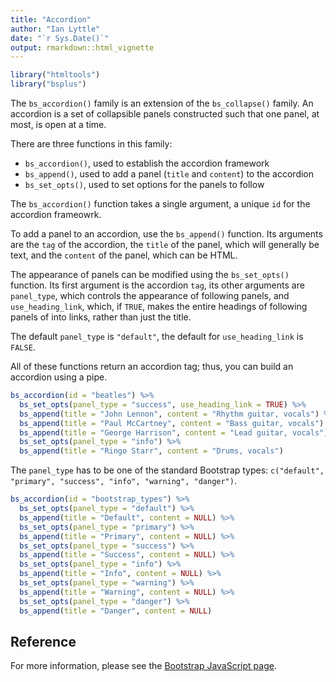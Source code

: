 ```yaml
---
title: "Accordion"
author: "Ian Lyttle"
date: "`r Sys.Date()`"
output: rmarkdown::html_vignette
---
```


```r
library("htmltools")
library("bsplus")
```

The `bs_accordion()` family is an extension of the `bs_collapse()` family. An accordion is a set of collapsible panels constructed such that one panel, at most, is open at a time.

There are three functions in this family:

- `bs_accordion()`, used to establish the accordion framework
- `bs_append()`, used to add a panel (`title` and `content`) to the accordion
- `bs_set_opts()`, used to set options for the panels to follow

The `bs_accordion()` function takes a single argument, a unique `id` for the accordion frameowrk.

To add a panel to an accordion, use the `bs_append()` function. Its arguments are the `tag` of the accordion, the `title` of the panel, which will generally be text, and the `content` of the panel, which can be HTML.

The appearance of panels can be modified using the `bs_set_opts()` function. Its first argument is the accordion `tag`, its other arguments are `panel_type`, which controls the appearance of following panels, and `use_heading_link`, which, if `TRUE`, makes the entire headings of following panels of into links, rather than just the title. 

The default `panel_type` is `"default"`, the default for `use_heading_link` is `FALSE`.

All of these functions return an accordion tag; thus, you can build an accordion using a pipe.

```r
bs_accordion(id = "beatles") %>%
  bs_set_opts(panel_type = "success", use_heading_link = TRUE) %>%
  bs_append(title = "John Lennon", content = "Rhythm guitar, vocals") %>%
  bs_append(title = "Paul McCartney", content = "Bass guitar, vocals") %>%
  bs_append(title = "George Harrison", content = "Lead guitar, vocals") %>%
  bs_set_opts(panel_type = "info") %>%
  bs_append(title = "Ringo Starr", content = "Drums, vocals") 
```

The `panel_type` has to be one of the standard Bootstrap types: `c("default", "primary", "success", "info", "warning", "danger")`.

```r
bs_accordion(id = "bootstrap_types") %>%
  bs_set_opts(panel_type = "default") %>%
  bs_append(title = "Default", content = NULL) %>%
  bs_set_opts(panel_type = "primary") %>%
  bs_append(title = "Primary", content = NULL) %>%
  bs_set_opts(panel_type = "success") %>%
  bs_append(title = "Success", content = NULL) %>%
  bs_set_opts(panel_type = "info") %>%
  bs_append(title = "Info", content = NULL) %>%
  bs_set_opts(panel_type = "warning") %>%
  bs_append(title = "Warning", content = NULL) %>%
  bs_set_opts(panel_type = "danger") %>%
  bs_append(title = "Danger", content = NULL)
```

## Reference

For more information, please see the [Bootstrap JavaScript page](http://getbootstrap.com/docs/3.3/javascript/#collapse-example-accordion).


